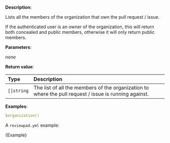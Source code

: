 
**Description**:

Lists all the members of the organization that own the pull request / issue.

If the authenticated user is an owner of the organization, this will return both concealed and public members, otherwise it will only return public members.

**Parameters**:

_none_

**Return value**:

| Type       | Description                                                                                           |
| :--------- | :---------------------------------------------------------------------------------------------------- |
| `[]string` | The list of all the members of the organization to where the pull request / issue is running against. |

**Examples**:

```yml
$organization()
```

A `reviewpad.yml` example:

<CodeBlock language="yml" title="reviewpad.yml">{Example}</CodeBlock>
